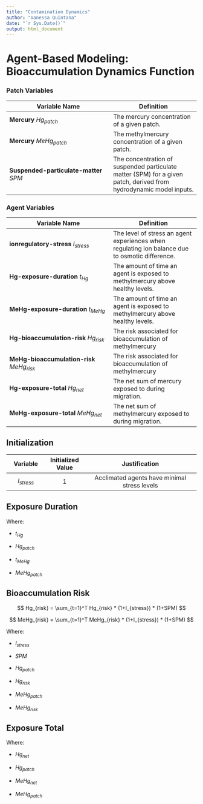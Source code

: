 ```yaml
---
title: "Contamination Dynamics"
author: "Vanessa Quintana"
date: "`r Sys.Date()`"
output: html_document
---
```


# Agent-Based Modeling: Bioaccumulation Dynamics Function

### Patch Variables

| Variable Name | Definition |
|---------------------------------------|---------------------------------|
| **Mercury** $Hg_{patch}$ | The mercury concentration of a given patch. |
| **Mercury** $MeHg_{patch}$ | The methylmercury concentration of a given patch. |
| **Suspended-particulate-matter** $SPM$ | The concentration of suspended particulate matter (SPM) for a given patch, derived from hydrodynamic model inputs. |

### Agent Variables

| Variable Name | Definition |
|---------------------------------------|---------------------------------|
| **ionregulatory-stress** $I_{stress}$ | The level of stress an agent experiences when regulating ion balance due to osmotic difference. |
| **Hg-exposure-duration** $t_{Hg}$ | The amount of time an agent is exposed to methylmercury above healthy levels. |
| **MeHg-exposure-duration** $t_{MeHg}$ | The amount of time an agent is exposed to methylmercury above healthy levels. |
| **Hg-bioaccumulation-risk** $Hg_{risk}$ | The risk associated for bioaccumulation of methylmercury |
| **MeHg-bioaccumulation-risk** $MeHg_{risk}$ | The risk associated for bioaccumulation of methylmercury |
| **Hg-exposure-total** $Hg_{net}$ | The net sum of mercury exposed to during migration. |
| **MeHg-exposure-total** $MeHg_{net}$ | The net sum of methylmercury exposed to during migration. |

## Initialization

| Variable | Initialized Value | Justification |
|:-------------:|:-------------:|:-----------------------------------------:|
| $I_{stress}$ | 1 | Acclimated agents have minimal stress levels |

## Exposure Duration

Where:

-   $t_{Hg}$

-   $Hg_{patch}$

-   $t_{MeHg}$

-   $MeHg_{patch}$

## Bioaccumulation Risk

$$
Hg_{risk} = \sum_{t=1}^T Hg_{risk} * (1+I_{stress}) * (1+SPM)
$$

$$
MeHg_{risk} = \sum_{t=1}^T MeHg_{risk} * (1+I_{stress}) * (1+SPM)
$$

Where:

-   $I_{stress}$

-   $SPM$

-   $Hg_{patch}$

-   $Hg_{risk}$

-   $MeHg_{patch}$

-   $MeHg_{risk}$

## Exposure Total

Where:

-   $Hg_{net}$

-   $Hg_{patch}$

-   $MeHg_{net}$

-   $MeHg_{patch}$

